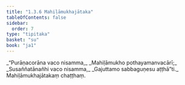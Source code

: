 ```yaml
---
title: "1.3.6 Mahiḷāmukhajātaka"
tableOfContents: false
sidebar:
  order: 7
type: "tipitaka"
basket: "su"
book: "ja1"
---
```



<DynamicBreadcrumb />

<Division number="26" book="ja1" bookNo="22" page="7">

<Paragraph number="56" type="verses" book="ja1">
_“Purāṇacorāna vaco nisamma,_  
_Mahiḷāmukho pothayamanvacārī;_  
_Susaññatānañhi vaco nisamma,_  
_Gajuttamo sabbaguṇesu aṭṭhā”ti._  


</Paragraph>
</Division>

<Paragraph number="57" type="center" book="ja1">
Mahiḷāmukhajātakaṃ chaṭṭhaṃ.
</Paragraph>